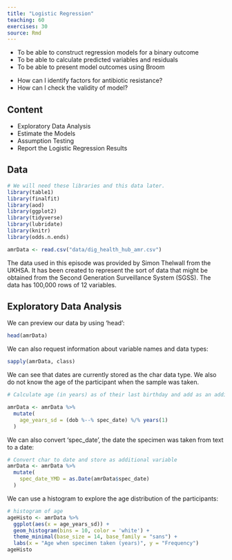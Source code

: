 ```yaml
---
title: "Logistic Regression"
teaching: 60
exercises: 30
source: Rmd
---
```


::::::::::::::::::::::::::::::::::::::: objectives

- To be able to construct regression models for a binary outcome
- To be able to calculate predicted variables and residuals 
- To be able to present model outcomes using Broom

::::::::::::::::::::::::::::::::::::::::::::::::::

:::::::::::::::::::::::::::::::::::::::: questions

- How can I identify factors for antibiotic resistance?
- How can I check the validity of model?

::::::::::::::::::::::::::::::::::::::::::::::::::

## Content

-   Exploratory Data Analysis
-   Estimate the Models
-   Assumption Testing
-   Report the Logistic Regression Results

## Data

```r

# We will need these libraries and this data later.
library(table1)
library(finalfit)
library(aod)
library(ggplot2)
library(tidyverse)
library(lubridate)
library(knitr)
library(odds.n.ends)

amrData <- read.csv("data/dig_health_hub_amr.csv")

```
The data used in this episode was provided by Simon Thelwall from the UKHSA. 
It has been created to represent the sort of data that might be obtained from the Second Generation Surveillance System (SGSS).
The data has 100,000 rows of 12 variables.

## Exploratory Data Analysis

We can preview our data by using 'head':

```r

head(amrData)

```
We can also request information about variable names and data types:
```r

sapply(amrData, class)

```

We can see that dates are currently stored as the char data type. We also do not know the age of the participant when the sample was taken.

```r

# Calculate age (in years) as of their last birthday and add as an additional variable to our data.

amrData <- amrData %>% 
  mutate(
    age_years_sd = (dob %--% spec_date) %/% years(1)
  )

```

We can also convert 'spec_date', the date the specimen was taken from text to a date:
```r

# Convert char to date and store as additional variable
amrData <- amrData %>% 
  mutate(
    spec_date_YMD = as.Date(amrData$spec_date)
  )

```
We can use a histogram to explore the age distribution of the participants:

```r
# histogram of age
ageHisto <- amrData %>%
  ggplot(aes(x = age_years_sd)) +
  geom_histogram(bins = 10, color = 'white') +
  theme_minimal(base_size = 14, base_family = "sans") +
  labs(x = "Age when specimen taken (years)", y = "Frequency")
ageHisto

```
